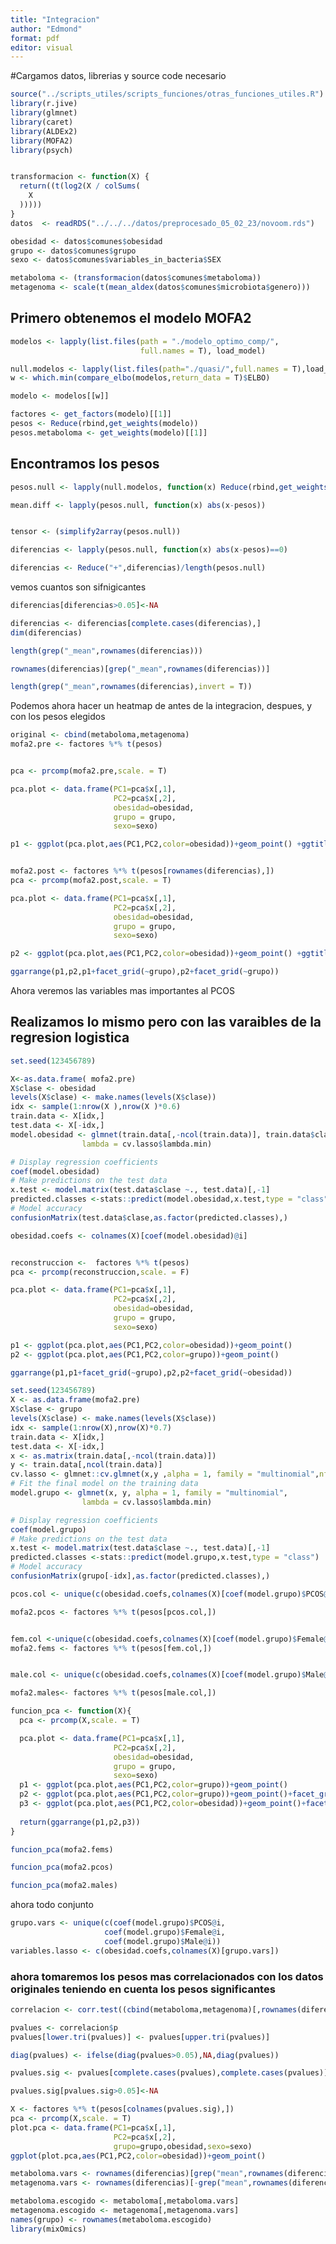 ```yaml
---
title: "Integracion"
author: "Edmond"
format: pdf
editor: visual
---
```



#Cargamos datos, librerias y source code necesario
```r
source("../scripts_utiles/scripts_funciones/otras_funciones_utiles.R")
library(r.jive)
library(glmnet)
library(caret)
library(ALDEx2)
library(MOFA2)
library(psych)


transformacion <- function(X) {
  return((t(log2(X / colSums(
    X
  )))))
}
datos  <- readRDS("../../../datos/preprocesado_05_02_23/novoom.rds")

obesidad <- datos$comunes$obesidad
grupo <- datos$comunes$grupo
sexo <- datos$comunes$variables_in_bacteria$SEX

metaboloma <- (transformacion(datos$comunes$metaboloma))
metagenoma <- scale(t(mean_aldex(datos$comunes$microbiota$genero)))

```


## Primero obtenemos el modelo MOFA2

```r
modelos <- lapply(list.files(path = "./modelo_optimo_comp/",
                             full.names = T), load_model)

null.modelos <- lapply(list.files(path="./quasi/",full.names = T),load_model)
w <- which.min(compare_elbo(modelos,return_data = T)$ELBO)

modelo <- modelos[[w]]

factores <- get_factors(modelo)[[1]]
pesos <- Reduce(rbind,get_weights(modelo))
pesos.metaboloma <- get_weights(modelo)[[1]]

```
## Encontramos los pesos
```r
pesos.null <- lapply(null.modelos, function(x) Reduce(rbind,get_weights(x)))

mean.diff <- lapply(pesos.null, function(x) abs(x-pesos))


tensor <- (simplify2array(pesos.null))

diferencias <- lapply(pesos.null, function(x) abs(x-pesos)==0)

diferencias <- Reduce("+",diferencias)/length(pesos.null)


```

vemos cuantos son sifnigicantes
```r
diferencias[diferencias>0.05]<-NA

diferencias <- diferencias[complete.cases(diferencias),]
dim(diferencias)
```

```r
length(grep("_mean",rownames(diferencias)))
```

```r
rownames(diferencias)[grep("_mean",rownames(diferencias))]
```

```r
length(grep("_mean",rownames(diferencias),invert = T))

```

Podemos ahora hacer un heatmap de antes de la integracion, despues, y con los pesos elegidos

```r
original <- cbind(metaboloma,metagenoma)
mofa2.pre <- factores %*% t(pesos)


pca <- prcomp(mofa2.pre,scale. = T)

pca.plot <- data.frame(PC1=pca$x[,1],
                       PC2=pca$x[,2],
                       obesidad=obesidad,
                       grupo = grupo,
                       sexo=sexo)

p1 <- ggplot(pca.plot,aes(PC1,PC2,color=obesidad))+geom_point() +ggtitle("pre")


mofa2.post <- factores %*% t(pesos[rownames(diferencias),])
pca <- prcomp(mofa2.post,scale. = T)

pca.plot <- data.frame(PC1=pca$x[,1],
                       PC2=pca$x[,2],
                       obesidad=obesidad,
                       grupo = grupo,
                       sexo=sexo)

p2 <- ggplot(pca.plot,aes(PC1,PC2,color=obesidad))+geom_point() +ggtitle("post")

ggarrange(p1,p2,p1+facet_grid(~grupo),p2+facet_grid(~grupo))
```


Ahora veremos las variables mas importantes al PCOS


## Realizamos lo mismo pero con las varaibles de la regresion logistica

```r
set.seed(123456789)

X<-as.data.frame( mofa2.pre)
X$clase <- obesidad
levels(X$clase) <- make.names(levels(X$clase))
idx <- sample(1:nrow(X ),nrow(X )*0.6)
train.data <- X[idx,]
test.data <- X[-idx,]
model.obesidad <- glmnet(train.data[,-ncol(train.data)], train.data$clase, alpha = 1, family = "binomial",
                lambda = cv.lasso$lambda.min)

# Display regression coefficients
coef(model.obesidad)
# Make predictions on the test data
x.test <- model.matrix(test.data$clase ~., test.data)[,-1]
predicted.classes <-stats::predict(model.obesidad,x.test,type = "class")
# Model accuracy
confusionMatrix(test.data$clase,as.factor(predicted.classes),)

obesidad.coefs <- colnames(X)[coef(model.obesidad)@i]


reconstruccion <-  factores %*% t(pesos)
pca <- prcomp(reconstruccion,scale. = F)

pca.plot <- data.frame(PC1=pca$x[,1],
                       PC2=pca$x[,2],
                       obesidad=obesidad,
                       grupo = grupo,
                       sexo=sexo)

p1 <- ggplot(pca.plot,aes(PC1,PC2,color=obesidad))+geom_point()
p2 <- ggplot(pca.plot,aes(PC1,PC2,color=grupo))+geom_point()

ggarrange(p1,p1+facet_grid(~grupo),p2,p2+facet_grid(~obesidad))
```



```r
set.seed(123456789)
X <- as.data.frame(mofa2.pre)
X$clase <- grupo
levels(X$clase) <- make.names(levels(X$clase))
idx <- sample(1:nrow(X),nrow(X)*0.7)
train.data <- X[idx,]
test.data <- X[-idx,]
x <- as.matrix(train.data[,-ncol(train.data)])
y <- train.data[,ncol(train.data)]
cv.lasso <- glmnet::cv.glmnet(x,y ,alpha = 1, family = "multinomial",nfolds=10,grouped=F)
# Fit the final model on the training data
model.grupo <- glmnet(x, y, alpha = 1, family = "multinomial",
                lambda = cv.lasso$lambda.min)

# Display regression coefficients
coef(model.grupo)
# Make predictions on the test data
x.test <- model.matrix(test.data$clase ~., test.data)[,-1]
predicted.classes <-stats::predict(model.grupo,x.test,type = "class")
# Model accuracy
confusionMatrix(grupo[-idx],as.factor(predicted.classes),)

pcos.col <- unique(c(obesidad.coefs,colnames(X)[coef(model.grupo)$PCOS@i]))

mofa2.pcos <- factores %*% t(pesos[pcos.col,])


fem.col <-unique(c(obesidad.coefs,colnames(X)[coef(model.grupo)$Female@i]))
mofa2.fems <- factores %*% t(pesos[fem.col,])


male.col <- unique(c(obesidad.coefs,colnames(X)[coef(model.grupo)$Male@i]))

mofa2.males<- factores %*% t(pesos[male.col,])

funcion_pca <- function(X){
  pca <- prcomp(X,scale. = T)

  pca.plot <- data.frame(PC1=pca$x[,1],
                       PC2=pca$x[,2],
                       obesidad=obesidad,
                       grupo = grupo,
                       sexo=sexo)
  p1 <- ggplot(pca.plot,aes(PC1,PC2,color=grupo))+geom_point()
  p2 <- ggplot(pca.plot,aes(PC1,PC2,color=grupo))+geom_point()+facet_grid(~obesidad)
  p3 <- ggplot(pca.plot,aes(PC1,PC2,color=obesidad))+geom_point()+facet_grid(~grupo)
  
  return(ggarrange(p1,p2,p3))
}

funcion_pca(mofa2.fems)
```


```r
funcion_pca(mofa2.pcos)
```


```r
funcion_pca(mofa2.males)

```

ahora todo conjunto
```r
grupo.vars <- unique(c(coef(model.grupo)$PCOS@i,
                     coef(model.grupo)$Female@i,
                     coef(model.grupo)$Male@i))
variables.lasso <- c(obesidad.coefs,colnames(X)[grupo.vars])
```
### ahora tomaremos los pesos mas correlacionados con los datos originales teniendo en cuenta los pesos significantes
```r
correlacion <- corr.test((cbind(metaboloma,metagenoma)[,rownames(diferencias)]),(mofa2.post),method="spearman",adjust = "BH")

pvalues <- correlacion$p
pvalues[lower.tri(pvalues)] <- pvalues[upper.tri(pvalues)]

diag(pvalues) <- ifelse(diag(pvalues>0.05),NA,diag(pvalues))

pvalues.sig <- pvalues[complete.cases(pvalues),complete.cases(pvalues)]

pvalues.sig[pvalues.sig>0.05]<-NA

X <- factores %*% t(pesos[colnames(pvalues.sig),])
pca <- prcomp(X,scale. = T)
plot.pca <- data.frame(PC1=pca$x[,1],
                       PC2=pca$x[,2],
                       grupo=grupo,obesidad,sexo=sexo)
ggplot(plot.pca,aes(PC1,PC2,color=obesidad))+geom_point()
```

```r
metaboloma.vars <- rownames(diferencias)[grep("mean",rownames(diferencias))]
metagenoma.vars <- rownames(diferencias)[-grep("mean",rownames(diferencias))]

metaboloma.escogido <- metaboloma[,metaboloma.vars]
metagenoma.escogido <- metagenoma[,metagenoma.vars]
names(grupo) <- rownames(metaboloma.escogido)
library(mixOmics)



                                   
```

